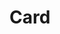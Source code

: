 
<Meta title="Objects/Card" component={Card} />

# Card

<Preview>
  <Story name="default">
    <Card
      banner={boolean("banner", true)}
      bannerUrl={text("bannerUrl", "bannerUrl")}
      header={text("header", "header")}
      body={text("body", "body")}
      footer={text("footer", "footer")}
      variant={select("variant", {
        secondary: "secondary",
        primary: "primary",
        hover: "hover",
        forward: "forward",
        active: "active",
        "banner-gradient": "banner-gradient",
      })}
      size={select("size", {
        sm: "sm",
        lg: "lg",
      })}
    />
  </Story>
</Preview>
